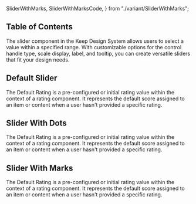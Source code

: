   SliderWithMarks,
  SliderWithMarksCode,
} from "./variant/SliderWithMarks";


## Table of Contents

The slider component in the Keep Design System allows users to select a value within a specified range. With customizable options for the control handle type, scale display, label, and tooltip, you can create versatile sliders that fit your design needs.

## Default Slider

The Default Rating is a pre-configured or initial rating value within the context of a rating component. It represents the default score assigned to an item or content when a user hasn't provided a specific rating.

<CodePreview code={DefaultSliderCode}>
  <DefaultSlider />
</CodePreview>

## Slider With Dots

The Default Rating is a pre-configured or initial rating value within the context of a rating component. It represents the default score assigned to an item or content when a user hasn't provided a specific rating.

<CodePreview code={SliderWithDotsCode}>
  <SliderWithDots />
</CodePreview>

## Slider With Marks

The Default Rating is a pre-configured or initial rating value within the context of a rating component. It represents the default score assigned to an item or content when a user hasn't provided a specific rating.

<CodePreview code={SliderWithMarksCode}>
  <SliderWithMarks />
</CodePreview>
